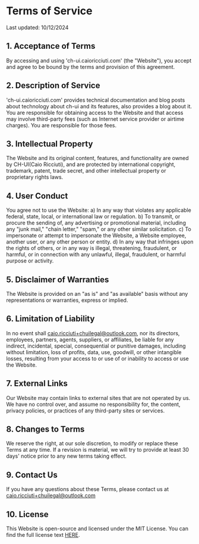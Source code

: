 # Terms of Service

Last updated: 10/12/2024


## 1. Acceptance of Terms

By accessing and using 'ch-ui.caioricciuti.com' (the "Website"), you accept and agree to be bound by the terms and provision of this agreement.

## 2. Description of Service

'ch-ui.caioricciuti.com' provides technical documentation and blog posts about technology about ch-ui and its features, also provides a 
blog about it. You are responsible for obtaining access to the Website and that access may involve third-party fees (such as Internet service provider or airtime charges). You are responsible for those fees.

## 3. Intellectual Property

The Website and its original content, features, and functionality are owned by CH-UI(Caio Ricciuti), and are protected by international copyright, trademark, patent, trade secret, and other intellectual property or proprietary rights laws.

## 4. User Conduct

You agree not to use the Website:
a) In any way that violates any applicable federal, state, local, or international law or regulation.
b) To transmit, or procure the sending of, any advertising or promotional material, including any "junk mail," "chain letter," "spam," or any other similar solicitation.
c) To impersonate or attempt to impersonate the Website, a Website employee, another user, or any other person or entity.
d) In any way that infringes upon the rights of others, or in any way is illegal, threatening, fraudulent, or harmful, or in connection with any unlawful, illegal, fraudulent, or harmful purpose or activity.

## 5. Disclaimer of Warranties

The Website is provided on an "as is" and "as available" basis without any representations or warranties, express or implied.

## 6. Limitation of Liability

In no event shall caio.ricciuti+chuilegal@outlook.com, nor its directors, employees, partners, agents, suppliers, or affiliates, be liable for any indirect, incidental, special, consequential or punitive damages, including without limitation, loss of profits, data, use, goodwill, or other intangible losses, resulting from your access to or use of or inability to access or use the Website.

## 7. External Links

Our Website may contain links to external sites that are not operated by us. We have no control over, and assume no responsibility for, the content, privacy policies, or practices of any third-party sites or services.

## 8. Changes to Terms

We reserve the right, at our sole discretion, to modify or replace these Terms at any time. If a revision is material, we will try to provide at least 30 days' notice prior to any new terms taking effect.

## 9. Contact Us

If you have any questions about these Terms, please contact us at caio.ricciuti+chuilegal@outlook.com

## 10. License

This Website is open-source and licensed under the MIT License. You can find the full license text [HERE](/docs/license).